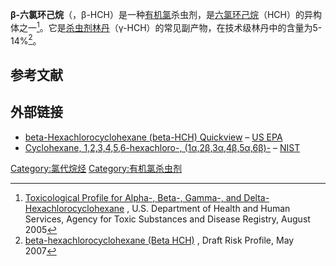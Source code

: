{{Chembox
| verifiedrevid = 459977188
| Name = β-六氯环己烷
| ImageFile = beta-hexachlorocyclohexane.svg
| ImageSize = 150px
| ImageFileL2 = Beta-Hexachlorocyclohexane molecule ball.png
| ImageSizeL2 = 170px
| ImageFileR2 = Beta-Hexachlorocyclohexane molecule spacefill.png
| ImageSizeR2 = 170px
| ImageName = β-六氯环己烷
| IUPACName = β-1,2,3,4,5,6-hexachlorocyclohexane
| OtherNames = β-HCH<br />β-Benzenehexachloride<br>β-BHC
| Section1 = {{Chembox Identifiers
| InChI = 1/C6H6Cl6/c7-1-2(8)4(10)6(12)5(11)3(1)9/h1-6H/t1-,2-,3+,4+,5-,6-
| InChIKey = JLYXXMFPNIAWKQ-CDRYSYESBR
| StdInChI_Ref = {{stdinchicite|correct|chemspider}}
| StdInChI = 1S/C6H6Cl6/c7-1-2(8)4(10)6(12)5(11)3(1)9/h1-6H/t1-,2-,3+,4+,5-,6-
| StdInChIKey_Ref = {{stdinchicite|correct|chemspider}}
| StdInChIKey = JLYXXMFPNIAWKQ-CDRYSYESSA-N
| CASNo_Ref = {{cascite|correct|CAS}}
| CASNo = 319-85-7
| ChemSpiderID_Ref = {{chemspidercite|correct|chemspider}}
| ChemSpiderID = 10468512
| ChEMBL_Ref = {{ebicite|correct|EBI}}
| ChEMBL = 389022
| PubChem = 
| ChEBI_Ref = {{ebicite|correct|EBI}}
| ChEBI = 28428
| SMILES = Cl[C@H]1[C@H](Cl)[C@@H](Cl)[C@H](Cl)[C@@H](Cl)[C@@H]1Cl
}}
| Section2 = {{Chembox Properties
| Formula = C<sub>6</sub>H<sub>6</sub>Cl<sub>6</sub>
| MolarMass = 290.83 g/mol
| Appearance = 
| Density = 
| MeltingPt = 
| BoilingPt = 
| Solubility = }}
| Section3 = {{Chembox Hazards
| MainHazards = 
| FlashPt = 
| Autoignition = }}
}}

'''β-六氯环己烷'''（{{lang-en|β-hexachlorocyclohexane}}，β-HCH）是一种[[有机氯化合物|有机氯]]杀虫剂，是[[六氯环己烷|六氯环己烷]]（HCH）的异构体之一<ref name="CDC">[http://www.atsdr.cdc.gov/toxprofiles/tp43.pdf Toxicological Profile for Alpha-, Beta-, Gamma-, and Delta-Hexachlorocyclohexane] {{Wayback|url=http://www.atsdr.cdc.gov/toxprofiles/tp43.pdf |date=20210312060217 }}, U.S. Department of Health and Human Services, Agency for Toxic Substances and Disease Registry, August 2005{{En}}</ref>。它是[[杀虫剂|杀虫剂]][[Γ-六氯环己烷|林丹]]（γ-HCH）的常见副产物，在技术级林丹中的含量为5-14%<ref>[http://www.oztoxics.org/poprc/CandidatePOPs/beta%20hexachloro.pdf beta-hexachlorocyclohexane (Beta HCH)] {{Wayback|url=http://www.oztoxics.org/poprc/CandidatePOPs/beta%20hexachloro.pdf |date=20080720143144 }}, Draft Risk Profile, May 2007{{En}}</ref>。

==参考文献==
{{reflist}}

==外部链接==
*[http://cfpub.epa.gov/ncea/iris/index.cfm?fuseaction=iris.showQuickView&substance_nmbr=0244 beta-Hexachlorocyclohexane (beta-HCH) Quickview] {{Wayback|url=http://cfpub.epa.gov/ncea/iris/index.cfm?fuseaction=iris.showQuickView&substance_nmbr=0244 |date=20120212221620 }} – [[United_States_Environmental_Protection_Agency|US EPA]]{{En}}
*[http://webbook.nist.gov/cgi/cbook.cgi?ID=319-85-7&Units=SI Cyclohexane, 1,2,3,4,5,6-hexachloro-, (1α,2β,3α,4β,5α,6β)-] {{Wayback|url=http://webbook.nist.gov/cgi/cbook.cgi?ID=319-85-7&Units=SI |date=20211217012057 }} – [[National_Institute_of_Standards_and_Technology|NIST]]{{En}}

{{杀虫剂}}

[[Category:氯代烷烃|Category:氯代烷烃]]
[[Category:有机氯杀虫剂|Category:有机氯杀虫剂]]
